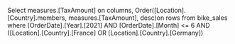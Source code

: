 Select
	measures.[TaxAmount] on columns,
	Order([Location].[Country].members, measures.[TaxAmount], desc)on rows
from 
	bike_sales
where
	[OrderDate].[Year].[2021] AND
	[OrderDate].[Month] <= 6 AND
	([Location].[Country].[France] OR [Location].[Country].[Germany])